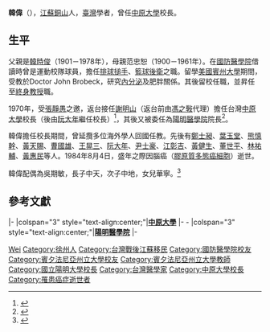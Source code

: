 {{Otheruses|other=中国人民解放军开国中将|韩伟 (中将)}}
{{Expand|time=2013-02-15T03:39:31+00:00 }}
{{autobiography}}
{{Infobox_officeholder
| name = 韓偉
| image name =
| width =
| now = 中華民國（台灣）學者
| period =
| Sex =男
| Native place =[[江蘇|江蘇]][[銅山|銅山]]
| place of birth =
| date of birth = 1928年12月12日
| party ={{Kmt|19px}}
| date of death ={{death date and age|1984|8|4|1928|12|12}}
| place of death =
| educate =
* 1939年合川城外純陽小學；第七保育院畢業
* 1939－1947年6月江蘇聯中；[[楊州|楊州]][[震旦中學|震旦中學]]；上海粵東中學
* 1947年6月－1949年春[[東吳大學|東吳大學]]生物系預醫科
* 1949年－1955年[[國防醫學院|國防醫學院]]借讀生
* 1956年－1960年10月 美國[[賓夕法尼亞州立大學|賓夕法尼亞州立大學]]生理學系博士
* 1960年－1961年七個月[[博士後研究|博士後研究]]
| past =
* 1965年－1966年7月[[美國|美國]]賓夕凡尼亞州州立大學助理教授
* 1966年7月－1968年美國賓夕凡尼亞州州立大學副教授
* 1968年－1971年美國賓夕凡尼亞州州立大學教授
* 1969年6月－1970年張靜愚邀請接任[[中原理工學院|中原理工學院]]院長
* 1970年1月－1975年任中原理工學院院長
* 1971年9月－邀請鄭士昶，[[熊慎幹|熊慎幹]]，[[黃天賜|黃天賜]]，[[曹國雄|曹國雄]]，[[王晃三|王晃三]]，[[阮大年|阮大年]]，[[尹士豪|尹士豪]]
* 1972年任中原理工學院院長期間，創設醫學工程學系，使中原成為全國第一個創立醫學工程系的學校
* 1975[[蔣經國|蔣經國]]總統致電邀請接任[[陽明醫學院|陽明醫學院]]院長
* 1975－1984年[[陽明醫學院|陽明醫學院]]院長
** 成立中華醫藥傳導會
** 成立中華基督教醫務團契
** 成立防癌十字軍（防癌協會）
** 成立中華民國醫學工程學會<ref>{{cite web | url=http://www.bmes.org.tw/asso_info.php | title=關於學會 | publisher=中華民國醫學工程學會 | accessdate=2009-06-10 | archive-date=2009-06-15 | archive-url=https://web.archive.org/web/20090615173737/http://www.bmes.org.tw/asso_info.php | dead-url=no }}</ref>（中華民國生物醫學工程學會）
** 成立陽明醫學工程研究所
** 成立陽明神經科學研究所
}}
'''韓偉'''（{{bd|1928年|12月12日|1984年|8月4日|catIdx=Han韓偉}}），[[江蘇|江蘇]][[銅山|銅山]]人，[[臺灣|臺灣]]學者，曾任[[中原大學|中原大學]]校長。

== 生平 ==
父親是[[韓時俊|韓時俊]]（1901－1978年），母親范忠恕（1900－1961年）。在[[國防醫學院|國防醫學院]]借讀時曾是運動校隊球員，擔任[[排球搥手|排球搥手]]、[[籃球|籃球]][[後衛|後衛]]之職。留學[[美國|美國]][[賓州大學|賓州大學]]期間，受教於Doctor John Brobeck，研究[[內分泌|內分泌]]及肥胖關係。其後留校任職，並昇任至[[終身教授|終身教授]]職。

1970年，受[[張靜愚|張靜愚]]之邀，返台接任[[謝明山|謝明山]]（返台前由[[馮之斅|馮之斅]]代理）擔任台灣[[中原大學|中原大學]]校長（後由[[阮大年|阮大年]]繼任校長）<ref>{{cite web| url=http://www.cycu.edu.tw/~mllee/chinese/intro/history.htm| title=中原校史| publisher=[[中原大學|中原大學]]| deadurl=yes| archiveurl=https://web.archive.org/web/20090602220947/http://www.cycu.edu.tw/~mllee/chinese/intro/history.htm| archivedate=2009-06-02}}</ref>，其後又被委任為[[陽明醫學院|陽明醫學院]]院長<ref name="ym_history">{{cite web | url=http://www.ym.edu.tw/history/ap_1975.htm | title=創校 | publisher=[[國立陽明大學|國立陽明大學]] | access-date=2009-06-08 | archive-date=2019-06-08 | archive-url=https://web.archive.org/web/20190608035544/https://www.ym.edu.tw/history/ap_1975.htm | dead-url=no }}</ref>。

韓偉擔任校長期間，曾延攬多位海外學人回國任教。先後有[[鄭士昶|鄭士昶]]、[[葉玉堂|葉玉堂]]、[[熊慎幹|熊慎幹]]、[[黃天賜|黃天賜]]、[[曹國雄|曹國雄]]、[[王晃三|王晃三]]、[[阮大年|阮大年]]、[[尹士豪|尹士豪]]、[[江彰吉|江彰吉]]、[[黃健生|黃健生]]、[[董世平|董世平]]、[[林祐輔|林祐輔]]、[[黃惠民|黃惠民]]等人。1984年8月4日，盛年之際因腦癌（[[膠原質多態癌細胞|膠原質多態癌細胞]]）逝世。

韓偉配偶為吳期敏，長子中天，次子中地，女兒華寧。<ref>{{cite book | title=韓偉與尹士豪的人生秘鑰 | publisher=[[字宙光全人關懷|字宙光全人關懷]] | isbn=9789577273017 | author=徐欣嫻}} </ref>

== 參考文獻 ==
{{reflist}}

{{start box}}
{{s-edu}}
|-
|colspan="3" style="text-align:center;"|'''[[中原大學|中原大學]]'''
|-
{{s-before|[[馮之斅|馮之斅]]}}
{{s-title|[[中原大學|中原大學]]校長<br><small>第三任|1971年－1975年}}
{{s-after|[[阮大年|阮大年]]}}
-
|colspan="3" style="text-align:center;"|'''[[陽明醫學院|陽明醫學院]]'''
|-
{{s-before|首任}}
{{s-title|[[陽明醫學院|陽明醫學院]]院長<br><small>第一任|1975年5月－1984年6月}}
{{s-after|-{[[于俊|于俊]]}-}}
{{end box}}

{{Authority control}}
{{DEFAULTSORT:Han韩}}
[[Category:韩姓|Wei]]
[[Category:徐州人|Category:徐州人]]
[[Category:台灣戰後江蘇移民|Category:台灣戰後江蘇移民]]
[[Category:國防醫學院校友|Category:國防醫學院校友]]
[[Category:賓夕法尼亞州立大學校友|Category:賓夕法尼亞州立大學校友]]
[[Category:賓夕法尼亞州立大學教師|Category:賓夕法尼亞州立大學教師]]
[[Category:國立陽明大學校長|Category:國立陽明大學校長]]
[[Category:台灣醫學家|Category:台灣醫學家]]
[[Category:中原大學校長|Category:中原大學校長]]
[[Category:罹患癌症逝世者|Category:罹患癌症逝世者]]